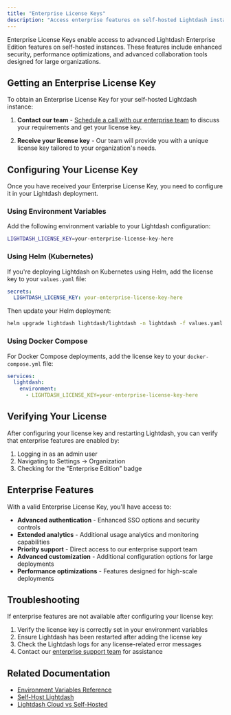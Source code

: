 ```yaml
---
title: "Enterprise License Keys"
description: "Access enterprise features on self-hosted Lightdash instances"
---
```


Enterprise License Keys enable access to advanced Lightdash Enterprise Edition features on self-hosted instances. These features include enhanced security, performance optimizations, and advanced collaboration tools designed for large organizations.

## Getting an Enterprise License Key

To obtain an Enterprise License Key for your self-hosted Lightdash instance:

1. **Contact our team** - [Schedule a call with our enterprise team](https://calendly.com/lightdash-cloud/enterprise?utm_source=docs&utm_medium=referral&utm_campaign=enterprise_licensing&utm_content=license_key_page) to discuss your requirements and get your license key.

2. **Receive your license key** - Our team will provide you with a unique license key tailored to your organization's needs.

## Configuring Your License Key

Once you have received your Enterprise License Key, you need to configure it in your Lightdash deployment.

### Using Environment Variables

Add the following environment variable to your Lightdash configuration:

```bash
LIGHTDASH_LICENSE_KEY=your-enterprise-license-key-here
```

### Using Helm (Kubernetes)

If you're deploying Lightdash on Kubernetes using Helm, add the license key to your `values.yaml` file:

```yaml
secrets:
  LIGHTDASH_LICENSE_KEY: your-enterprise-license-key-here
```

Then update your Helm deployment:

```bash
helm upgrade lightdash lightdash/lightdash -n lightdash -f values.yaml
```

### Using Docker Compose

For Docker Compose deployments, add the license key to your `docker-compose.yml` file:

```yaml
services:
  lightdash:
    environment:
      - LIGHTDASH_LICENSE_KEY=your-enterprise-license-key-here
```

## Verifying Your License

After configuring your license key and restarting Lightdash, you can verify that enterprise features are enabled by:

1. Logging in as an admin user
2. Navigating to Settings → Organization
3. Checking for the "Enterprise Edition" badge

## Enterprise Features

With a valid Enterprise License Key, you'll have access to:

- **Advanced authentication** - Enhanced SSO options and security controls
- **Extended analytics** - Additional usage analytics and monitoring capabilities
- **Priority support** - Direct access to our enterprise support team
- **Advanced customization** - Additional configuration options for large deployments
- **Performance optimizations** - Features designed for high-scale deployments

## Troubleshooting

If enterprise features are not available after configuring your license key:

1. Verify the license key is correctly set in your environment variables
2. Ensure Lightdash has been restarted after adding the license key
3. Check the Lightdash logs for any license-related error messages
4. Contact our [enterprise support team](https://calendly.com/lightdash-cloud/enterprise) for assistance

## Related Documentation

- [Environment Variables Reference](/self-host/customize-deployment/environment-variables)
- [Self-Host Lightdash](/self-host/self-host-lightdash)
- [Lightdash Cloud vs Self-Hosted](/self-host/lightdash-cloud-vs-self-hosted)